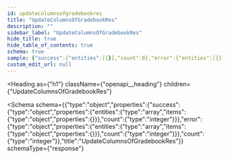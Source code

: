 ```yaml
---
id: updatecolumnsofgradebookres
title: "UpdateColumnsOfGradebookRes"
description: ""
sidebar_label: "UpdateColumnsOfGradebookRes"
hide_title: true
hide_table_of_contents: true
schema: true
sample: {"success":{"entities":[{}],"count":0},"error":{"entities":[{}],"count":0},"count":0}
custom_edit_url: null
---
```



<Heading
  as={"h1"}
  className={"openapi__heading"}
  children={"UpdateColumnsOfGradebookRes"}
>
</Heading>





<Schema
  schema={{"type":"object","properties":{"success":{"type":"object","properties":{"entities":{"type":"array","items":{"type":"object","properties":{}}},"count":{"type":"integer"}}},"error":{"type":"object","properties":{"entities":{"type":"array","items":{"type":"object","properties":{}}},"count":{"type":"integer"}}},"count":{"type":"integer"}},"title":"UpdateColumnsOfGradebookRes"}}
  schemaType={"response"}
>
  
</Schema>
            